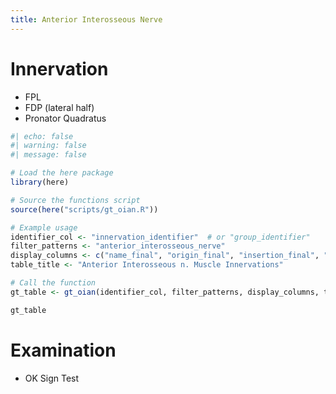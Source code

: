 ```yaml
---
title: Anterior Interosseous Nerve
---
```



# Innervation {#innervation}

- FPL 
- FDP (lateral half)
- Pronator Quadratus

```r
#| echo: false
#| warning: false
#| message: false

# Load the here package
library(here)

# Source the functions script
source(here("scripts/gt_oian.R"))

# Example usage
identifier_col <- "innervation_identifier"  # or "group_identifier"
filter_patterns <- "anterior_interosseous_nerve"
display_columns <- c("name_final", "origin_final", "insertion_final", "innervation_final", "action_final")
table_title <- "Anterior Interosseous n. Muscle Innervations"

# Call the function
gt_table <- gt_oian(identifier_col, filter_patterns, display_columns, table_title)

gt_table
```

# Examination

- OK Sign Test